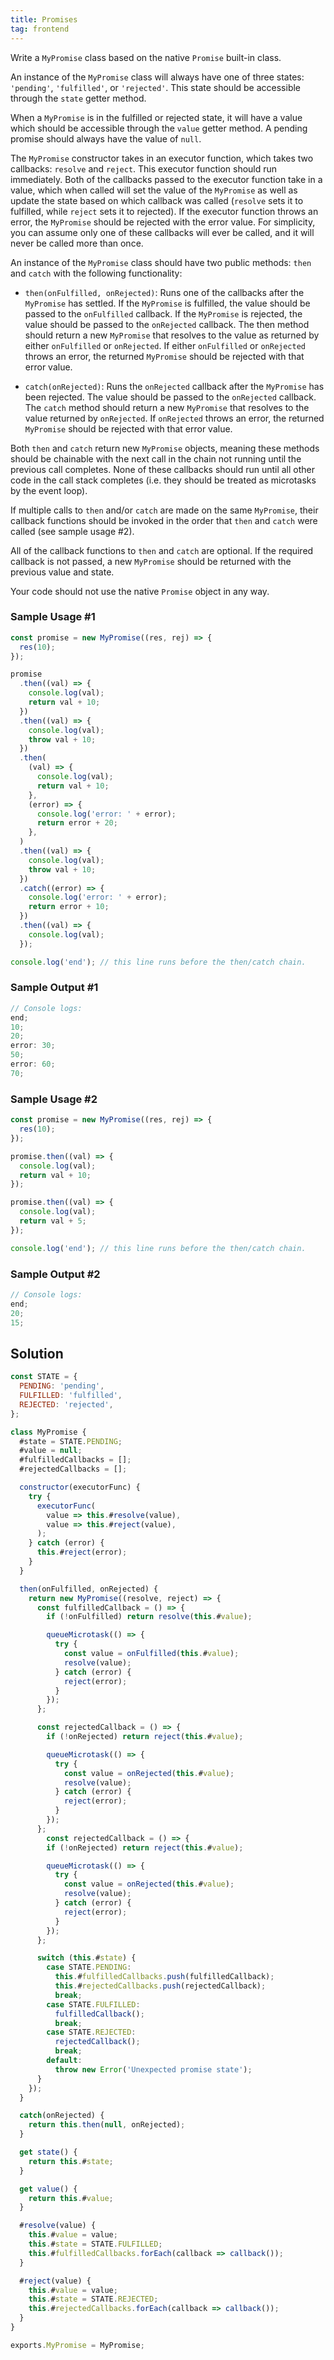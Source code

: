 ```yaml
---
title: Promises
tag: frontend
---
```


Write a `MyPromise` class based on the native `Promise` built-in class.

An instance of the `MyPromise` class will always have one of three states: `'pending'`, `'fulfilled'`, or `'rejected'`. This state should be accessible through the `state` getter method.

When a `MyPromise` is in the fulfilled or rejected state, it will have a value which should be accessible through the `value` getter method. A pending promise should always have the value of `null`.

The `MyPromise` constructor takes in an executor function, which takes two callbacks: `resolve` and `reject`. This executor function should run immediately. Both of the callbacks passed to the executor function take in a value, which when called will set the value of the `MyPromise` as well as update the state based on which callback was called (`resolve` sets it to fulfilled, while `reject` sets it to rejected). If the executor function throws an error, the `MyPromise` should be rejected with the error value. For simplicity, you can assume only one of these callbacks will ever be called, and it will never be called more than once.

An instance of the `MyPromise` class should have two public methods: `then` and `catch` with the following functionality:

- `then(onFulfilled, onRejected)`: Runs one of the callbacks after the `MyPromise` has settled. If the `MyPromise` is fulfilled, the value should be passed to the `onFulfilled` callback. If the `MyPromise` is rejected, the value should be passed to the `onRejected` callback. The then method should return a new `MyPromise` that resolves to the value as returned by either `onFulfilled` or `onRejected`. If either `onFulfilled` or `onRejected` throws an error, the returned `MyPromise` should be rejected with that error value.

- `catch(onRejected)`: Runs the `onRejected` callback after the `MyPromise` has been rejected. The value should be passed to the `onRejected` callback. The `catch` method should return a new `MyPromise` that resolves to the value returned by `onRejected`. If `onRejected` throws an error, the returned `MyPromise` should be rejected with that error value.

Both `then` and `catch` return new `MyPromise` objects, meaning these methods should be chainable with the next call in the chain not running until the previous call completes. None of these callbacks should run until all other code in the call stack completes (i.e. they should be treated as microtasks by the event loop).

If multiple calls to `then` and/or `catch` are made on the same `MyPromise`, their callback functions should be invoked in the order that `then` and `catch` were called (see sample usage #2).

All of the callback functions to `then` and `catch` are optional. If the required callback is not passed, a new `MyPromise` should be returned with the previous value and state.

Your code should not use the native `Promise` object in any way.

### Sample Usage #1

```javascript
const promise = new MyPromise((res, rej) => {
  res(10);
});

promise
  .then((val) => {
    console.log(val);
    return val + 10;
  })
  .then((val) => {
    console.log(val);
    throw val + 10;
  })
  .then(
    (val) => {
      console.log(val);
      return val + 10;
    },
    (error) => {
      console.log('error: ' + error);
      return error + 20;
    },
  )
  .then((val) => {
    console.log(val);
    throw val + 10;
  })
  .catch((error) => {
    console.log('error: ' + error);
    return error + 10;
  })
  .then((val) => {
    console.log(val);
  });

console.log('end'); // this line runs before the then/catch chain.
```

### Sample Output #1

```javascript
// Console logs:
end;
10;
20;
error: 30;
50;
error: 60;
70;
```

### Sample Usage #2

```javascript
const promise = new MyPromise((res, rej) => {
  res(10);
});

promise.then((val) => {
  console.log(val);
  return val + 10;
});

promise.then((val) => {
  console.log(val);
  return val + 5;
});

console.log('end'); // this line runs before the then/catch chain.
```

### Sample Output #2

```javascript
// Console logs:
end;
20;
15;
```

## Solution

```javascript
const STATE = {
  PENDING: 'pending',
  FULFILLED: 'fulfilled',
  REJECTED: 'rejected',
};

class MyPromise {
  #state = STATE.PENDING;
  #value = null;
  #fulfilledCallbacks = [];
  #rejectedCallbacks = [];

  constructor(executorFunc) {
    try {
      executorFunc(
        value => this.#resolve(value),
        value => this.#reject(value),
      );
    } catch (error) {
      this.#reject(error);
    }
  }

  then(onFulfilled, onRejected) {
    return new MyPromise((resolve, reject) => {
      const fulfilledCallback = () => {
        if (!onFulfilled) return resolve(this.#value);

        queueMicrotask(() => {
          try {
            const value = onFulfilled(this.#value);
            resolve(value);
          } catch (error) {
            reject(error);
          }
        });
      };

      const rejectedCallback = () => {
        if (!onRejected) return reject(this.#value);

        queueMicrotask(() => {
          try {
            const value = onRejected(this.#value);
            resolve(value);
          } catch (error) {
            reject(error);
          }
        });
      };
        const rejectedCallback = () => {
        if (!onRejected) return reject(this.#value);

        queueMicrotask(() => {
          try {
            const value = onRejected(this.#value);
            resolve(value);
          } catch (error) {
            reject(error);
          }
        });
      };

      switch (this.#state) {
        case STATE.PENDING:
          this.#fulfilledCallbacks.push(fulfilledCallback);
          this.#rejectedCallbacks.push(rejectedCallback);
          break;
        case STATE.FULFILLED:
          fulfilledCallback();
          break;
        case STATE.REJECTED:
          rejectedCallback();
          break;
        default:
          throw new Error('Unexpected promise state');
      }
    });
  }

  catch(onRejected) {
    return this.then(null, onRejected);
  }

  get state() {
    return this.#state;
  }

  get value() {
    return this.#value;
  }

  #resolve(value) {
    this.#value = value;
    this.#state = STATE.FULFILLED;
    this.#fulfilledCallbacks.forEach(callback => callback());
  }

  #reject(value) {
    this.#value = value;
    this.#state = STATE.REJECTED;
    this.#rejectedCallbacks.forEach(callback => callback());
  }
}

exports.MyPromise = MyPromise;
```
